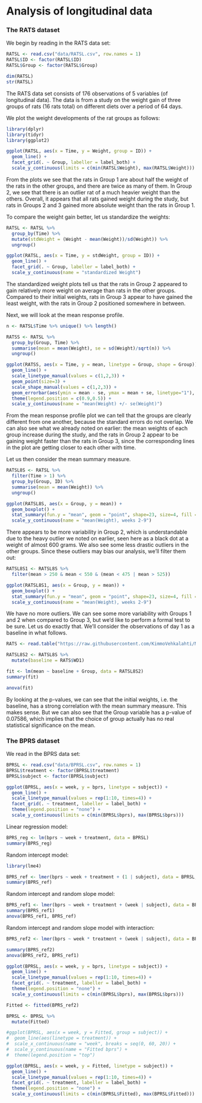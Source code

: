 # Analysis of longitudinal data

### The RATS dataset

We begin by reading in the RATS data set:

```r
RATSL <- read.csv("data/RATSL.csv", row.names = 1)
RATSL$ID <- factor(RATSL$ID)
RATSL$Group <- factor(RATSL$Group)

dim(RATSL)
str(RATSL)
```
The RATS data set consists of 176 observations of 5 variables (of longitudinal data). The data is from a study on the weight gain of three groups of rats (16 rats total) on different diets over a period of 64 days.

We plot the weight developments of the rat groups as follows:

```r
library(dplyr)
library(tidyr)
library(ggplot2)

ggplot(RATSL, aes(x = Time, y = Weight, group = ID)) +
  geom_line() +
  facet_grid(. ~ Group, labeller = label_both) +
  scale_y_continuous(limits = c(min(RATSL$Weight), max(RATSL$Weight)))
```

From the plots we see that the rats in Group 1 are about half the weight of the 
rats in the other groups, and there are twice as many of them. In Group 2, we see that there is an outlier rat of a much heavier weight than the others. Overall, it appears that all rats gained weight during the study, but rats in Groups 2 and 3 gained more absolute weight than the rats in Group 1.

To compare the weight gain better, let us standardize the weights: 

```r
RATSL <- RATSL %>%
  group_by(Time) %>%
  mutate(stdWeight = (Weight - mean(Weight))/sd(Weight)) %>%
  ungroup()

ggplot(RATSL, aes(x = Time, y = stdWeight, group = ID)) +
  geom_line() +
  facet_grid(. ~ Group, labeller = label_both) +
  scale_y_continuous(name = "standardized Weight")
```

The standardized weight plots tell us that the rats in Group 2 appeared to gain relatively more weight on average than rats in the other groups. Compared to their initial weights, rats in Group 3 appear to have gained the least weight, with the rats in Group 2 positioned somewhere in between.

Next, we will look at the mean response profile.

```r
n <- RATSL$Time %>% unique() %>% length()

RATSS <- RATSL %>%
  group_by(Group, Time) %>%
  summarise(mean = mean(Weight), se = sd(Weight)/sqrt(n)) %>%
  ungroup()

ggplot(RATSS, aes(x = Time, y = mean, linetype = Group, shape = Group)) +
  geom_line() +
  scale_linetype_manual(values = c(1,2,3)) +
  geom_point(size=3) +
  scale_shape_manual(values = c(1,2,3)) +
  geom_errorbar(aes(ymin = mean - se, ymax = mean + se, linetype="1"), width=0.3) +
  theme(legend.position = c(0.9,0.5)) +
  scale_y_continuous(name = "mean(Weight) +/- se(Weight)")
```

From the mean response profile plot we can tell that the groups are clearly different from one another, because the standard errors do not overlap. We can also see what we already noted on earlier: the mean weights of each group increase during the study, and the rats in Group 2 appear to be gaining weight faster than the rats in Group 3, since the corresponding lines in the plot are getting closer to each other with time.

Let us then consider the mean summary measure. 

```r
RATSL8S <- RATSL %>%
  filter(Time > 1) %>%
  group_by(Group, ID) %>%
  summarise(mean = mean(Weight)) %>%
  ungroup()

ggplot(RATSL8S, aes(x = Group, y = mean)) +
  geom_boxplot() +
  stat_summary(fun.y = "mean", geom = "point", shape=23, size=4, fill = "white") +
  scale_y_continuous(name = "mean(Weight), weeks 2-9")
```

There appears to be more variability in Group 2, which is understandable due to the heavy outlier we noted on earlier, seen here as a black dot at a weight of almost 600 grams. We also see some less drastic outliers in the other groups. Since these outliers may bias our analysis, we'll filter them out:

```r
RATSL8S1 <- RATSL8S %>%
  filter(mean > 250 & mean < 550 & (mean < 475 | mean > 525))

ggplot(RATSL8S1, aes(x = Group, y = mean)) +
  geom_boxplot() +
  stat_summary(fun.y = "mean", geom = "point", shape=23, size=4, fill = "white") +
  scale_y_continuous(name = "mean(Weight), weeks 2-9")
```

We have no more outliers. We can see some more variability with Groups 1 and 2 when compared to Group 3, but we'd like to perform a formal test to be sure. Let us do exactly that. We'll consider the observations of day 1 as a baseline in what follows.

```r
RATS <- read.table("https://raw.githubusercontent.com/KimmoVehkalahti/MABS/master/Examples/data/rats.txt", sep="", header=TRUE)

RATSL8S2 <- RATSL8S %>%
  mutate(baseline = RATS$WD1)

fit <- lm(mean ~ baseline + Group, data = RATSL8S2)
summary(fit)

anova(fit)
```

By looking at the p-values, we can see that the initial weights, i.e. the baseline, has a strong correlation with the mean summary measure. This makes sense. But we can also see that the Group variable has a p-value of 0.07586, which implies that the choice of group actually has no real statistical significance on the mean.

### The BPRS dataset

We read in the BPRS data set:

```r
BPRSL <- read.csv("data/BPRSL.csv", row.names = 1)
BPRSL$treatment <- factor(BPRSL$treatment)
BPRSL$subject <- factor(BPRSL$subject)

ggplot(BPRSL, aes(x = week, y = bprs, linetype = subject)) +
  geom_line() +
  scale_linetype_manual(values = rep(1:10, times=4)) +
  facet_grid(. ~ treatment, labeller = label_both) +
  theme(legend.position = "none") + 
  scale_y_continuous(limits = c(min(BPRSL$bprs), max(BPRSL$bprs)))
```

Linear regression model:

```r
BPRS_reg <- lm(bprs ~ week + treatment, data = BPRSL)
summary(BPRS_reg)
```

Random intercept model:

```r
library(lme4)

BPRS_ref <- lmer(bprs ~ week + treatment + (1 | subject), data = BPRSL, REML = FALSE)
summary(BPRS_ref)
```

Random intercept and random slope model:

```r
BPRS_ref1 <- lmer(bprs ~ week + treatment + (week | subject), data = BPRSL, REML = FALSE)
summary(BPRS_ref1)
anova(BPRS_ref1, BPRS_ref)
```

Random intercept and random slope model with interaction:

```r
BPRS_ref2 <- lmer(bprs ~ week * treatment + (week | subject), data = BPRSL, REML = FALSE)

summary(BPRS_ref2)
anova(BPRS_ref2, BPRS_ref1)

ggplot(BPRSL, aes(x = week, y = bprs, linetype = subject)) +
  geom_line() +
  scale_linetype_manual(values = rep(1:10, times=4)) +
  facet_grid(. ~ treatment, labeller = label_both) +
  theme(legend.position = "none") + 
  scale_y_continuous(limits = c(min(BPRSL$bprs), max(BPRSL$bprs)))

Fitted <- fitted(BPRS_ref2)

BPRSL <- BPRSL %>%
  mutate(Fitted)

#ggplot(BPRSL, aes(x = week, y = Fitted, group = subject)) +
#  geom_line(aes(linetype = treatment)) +
#  scale_x_continuous(name = "week", breaks = seq(0, 60, 20)) +
#  scale_y_continuous(name = "Fitted bprs") +
#  theme(legend.position = "top")

ggplot(BPRSL, aes(x = week, y = Fitted, linetype = subject)) +
  geom_line() +
  scale_linetype_manual(values = rep(1:10, times=4)) +
  facet_grid(. ~ treatment, labeller = label_both) +
  theme(legend.position = "none") + 
  scale_y_continuous(limits = c(min(BPRSL$Fitted), max(BPRSL$Fitted)))
```

